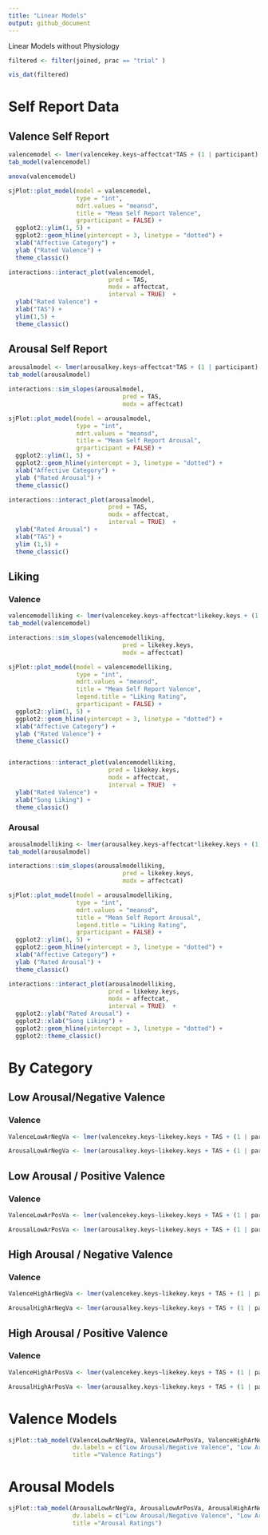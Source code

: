 ```yaml
---
title: "Linear Models"
output: github_document
---
```

Linear Models without Physiology 

```r
filtered <- filter(joined, prac == "trial" )

vis_dat(filtered)
```

# Self Report Data 
## Valence Self Report 
```r
valencemodel <- lmer(valencekey.keys~affectcat*TAS + (1 | participant) +(1 | songmark), data = filtered) 
tab_model(valencemodel)

anova(valencemodel)

sjPlot::plot_model(model = valencemodel,
                   type = "int",
                   mdrt.values = "meansd",
                   title = "Mean Self Report Valence",
                   grparticipant = FALSE) + 
  ggplot2::ylim(1, 5) + 
  ggplot2::geom_hline(yintercept = 3, linetype = "dotted") + 
  xlab("Affective Category") +
  ylab ("Rated Valence") + 
  theme_classic()

interactions::interact_plot(valencemodel,
                            pred = TAS,
                            modx = affectcat, 
                            interval = TRUE)  + 
  ylab("Rated Valence") + 
  xlab("TAS") + 
  ylim(1,5) +
  theme_classic()
```

## Arousal Self Report
```r
arousalmodel <- lmer(arousalkey.keys~affectcat*TAS + (1 | participant) +(1 | songmark), data = filtered) 
tab_model(arousalmodel)

interactions::sim_slopes(arousalmodel,
                                pred = TAS,
                                modx = affectcat)

sjPlot::plot_model(model = arousalmodel,
                   type = "int",
                   mdrt.values = "meansd",
                   title = "Mean Self Report Arousal",
                   grparticipant = FALSE) + 
  ggplot2::ylim(1, 5) + 
  ggplot2::geom_hline(yintercept = 3, linetype = "dotted") + 
  xlab("Affective Category") +
  ylab ("Rated Arousal") + 
  theme_classic()

interactions::interact_plot(arousalmodel,
                            pred = TAS,
                            modx = affectcat,
                            interval = TRUE)  + 
  ylab("Rated Arousal") + 
  xlab("TAS") + 
  ylim (1,5) +
  theme_classic()
```

## Liking
### Valence
```r
valencemodelliking <- lmer(valencekey.keys~affectcat*likekey.keys + (1 | participant) +(1 | songmark), data = filtered) 
tab_model(valencemodel)

interactions::sim_slopes(valencemodelliking,
                                pred = likekey.keys,
                                modx = affectcat)

sjPlot::plot_model(model = valencemodelliking,
                   type = "int",
                   mdrt.values = "meansd",
                   title = "Mean Self Report Valence",
                   legend.title = "Liking Rating",
                   grparticipant = FALSE) + 
  ggplot2::ylim(1, 5) + 
  ggplot2::geom_hline(yintercept = 3, linetype = "dotted") + 
  xlab("Affective Category") +
  ylab ("Rated Valence") + 
  theme_classic()


interactions::interact_plot(valencemodelliking,
                            pred = likekey.keys,
                            modx = affectcat,
                            interval = TRUE)  + 
  ylab("Rated Valence") + 
  xlab("Song Liking") + 
  theme_classic()
```

### Arousal
```r
arousalmodelliking <- lmer(arousalkey.keys~affectcat*likekey.keys + (1 | participant) +(1 | songmark), data = filtered) 
tab_model(arousalmodel)

interactions::sim_slopes(arousalmodelliking,
                                pred = likekey.keys,
                                modx = affectcat)

sjPlot::plot_model(model = arousalmodelliking,
                   type = "int",
                   mdrt.values = "meansd",
                   title = "Mean Self Report Arousal",
                   legend.title = "Liking Rating",
                   grparticipant = FALSE) + 
  ggplot2::ylim(1, 5) + 
  ggplot2::geom_hline(yintercept = 3, linetype = "dotted") + 
  xlab("Affective Category") +
  ylab ("Rated Arousal") + 
  theme_classic()

interactions::interact_plot(arousalmodelliking,
                            pred = likekey.keys,
                            modx = affectcat,
                            interval = TRUE)  + 
  ggplot2::ylab("Rated Arousal") + 
  ggplot2::xlab("Song Liking") + 
  ggplot2::geom_hline(yintercept = 3, linetype = "dotted") +
  ggplot2::theme_classic()
```

# By Category 
## Low Arousal/Negative Valence
### Valence
```r

ValenceLowArNegVa <- lmer(valencekey.keys~likekey.keys + TAS + (1 | participant) + (1| songmark), data = filter(filtered, affectcat == "Low Arousal/Negative Valence"))

```

```r

ArousalLowArNegVa <- lmer(arousalkey.keys~likekey.keys + TAS + (1 | participant) + (1| songmark), data = filter(filtered, affectcat == "Low Arousal/Negative Valence"))

```

## Low Arousal / Positive Valence
### Valence
```r

ValenceLowArPosVa <- lmer(valencekey.keys~likekey.keys + TAS + (1 | participant) + (1| songmark), data = filter(filtered, affectcat == "Low Arousal/Positve Valence"))

```

```r

ArousalLowArPosVa <- lmer(arousalkey.keys~likekey.keys + TAS + (1 | participant) + (1| songmark), data = filter(filtered, affectcat == "Low Arousal/Positve Valence"))

```

## High Arousal / Negative Valence
### Valence
```r

ValenceHighArNegVa <- lmer(valencekey.keys~likekey.keys + TAS + (1 | participant) + (1| songmark), data = filter(filtered, affectcat == "High Arousal/Negative Valence"))

```

```r

ArousalHighArNegVa <- lmer(arousalkey.keys~likekey.keys + TAS + (1 | participant) + (1| songmark), data = filter(filtered, affectcat == "High Arousal/Negative Valence"))

```


## High Arousal / Positive Valence
### Valence
```r

ValenceHighArPosVa <- lmer(valencekey.keys~likekey.keys + TAS + (1 | participant) + (1| songmark), data = filter(filtered, affectcat == "High Arousal/Positive Valence"))

```

```r

ArousalHighArPosVa <- lmer(arousalkey.keys~likekey.keys + TAS + (1 | participant) + (1| songmark), data = filter(filtered, affectcat == "High Arousal/Positive Valence"))

```

# Valence Models 
```r

sjPlot::tab_model(ValenceLowArNegVa, ValenceLowArPosVa, ValenceHighArNegVa, ValenceHighArPosVa,
                  dv.labels = c("Low Arousal/Negative Valence", "Low Arousal/Positive Valence", "High Arousal/Negative Valence", "High Arousal/Positive Valence"),
                  title ="Valence Ratings")

```

# Arousal Models 
```r
sjPlot::tab_model(ArousalLowArNegVa, ArousalLowArPosVa, ArousalHighArNegVa, ArousalHighArPosVa,
                  dv.labels = c("Low Arousal/Negative Valence", "Low Arousal/Positive Valence", "High Arousal/Negative Valence", "High Arousal/Positive Valence"),
                  title ="Arousal Ratings")
```






